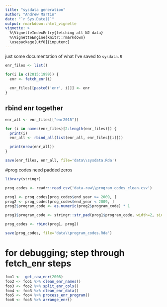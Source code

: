 ```yaml
---
title: "sysdata generation"
author: "Andrew Martin"
date: "`r Sys.Date()`"
output: rmarkdown::html_vignette
vignette: >
  %\VignetteIndexEntry{fetching all NJ data}
  %\VignetteEngine{knitr::rmarkdown}
  \usepackage[utf8]{inputenc}
---
```


just some documentation of what I've saved to `sysdata.R`

```r

enr_files <- list()

for(i in c(2015:1999)) {
  enr <- fetch_enr(i) 
  
  enr_files[[paste0('enr', i)]] <- enr
}

```

## rbind enr together

```r

enr_all <- enr_files[["enr2015"]]

for (i in names(enr_files)[2:length(enr_files)]) {
  print(i)
  enr_all <- rbind_all(list(enr_all, enr_files[[i]]))

  print(nrow(enr_all))
} 

```

```r

save(enr_files, enr_all, file='data\\sysdata.Rda')

```

#prog codes need padded zeros

```r

library(stringr)

prog_codes <- readr::read_csv('data-raw\\program_codes_clean.csv')

prog1 <- prog_codes[prog_codes$end_year >= 2009, ]
prog2 <- prog_codes[prog_codes$end_year < 2009, ]
prog2$program_code <- as.numeric(prog2$program_code) * 1

prog1$program_code <- stringr::str_pad(prog1$program_code, width=2, side='left', pad='0')

prog_codes <- rbind(prog1, prog2)

save(prog_codes, file='data\\program_codes.Rda')

```

# for debugging; step through fetch_enr steps

```r

foo1 <-  get_raw_enr(2008) 
foo2 <- foo1 %>% clean_enr_names()
foo3 <- foo2 %>% split_enr_cols()
foo4 <- foo3 %>% clean_enr_data()
foo5 <- foo4 %>% process_enr_program()
foo6 <- foo5 %>% arrange_enr()
  
```  


